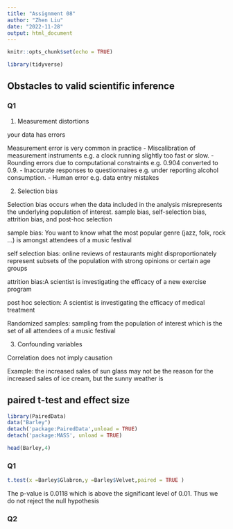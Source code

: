 ```yaml
---
title: "Assignment 08"
author: "Zhen Liu"
date: "2022-11-28"
output: html_document
---
```


```r
knitr::opts_chunk$set(echo = TRUE)
```

```r
library(tidyverse)
```


## Obstacles to valid scientific inference

### Q1


1. Measurement distortions

your data has errors

Measurement error is very common in practice
- Miscalibration of measurement instruments e.g. a clock running slightly too fast or slow.
- Rounding errors due to computational constraints e.g. 0.904 converted to 0.9.
- Inaccurate responses to questionnaires e.g. under reporting alcohol consumption.
- Human error e.g. data entry mistakes

2. Selection bias

Selection bias occurs when the data included in the analysis misrepresents the underlying population of interest.
sample bias, self-selection bias, attrition bias, and post-hoc selection

sample bias: You want to know what the most popular genre (jazz, folk, rock …) is amongst attendees of a music festival

self selection bias: online reviews of restaurants might disproportionately represent subsets of the population with strong opinions or certain age groups

attrition bias:A scientist is investigating the efficacy of a new exercise program

post hoc selection: A scientist is investigating the efficacy of medical treatment


Randomized samples: sampling from the population of interest which is the set of all attendees of a music festival


3. Confounding variables

Correlation does not imply causation

Example: the increased sales of sun glass may not be the reason for the increased sales of ice cream, but the sunny weather is


## paired t-test and effect size

```r

library(PairedData)
data("Barley")
detach('package:PairedData',unload = TRUE)
detach('package:MASS', unload = TRUE)

head(Barley,4)

```

### Q1

```r
t.test(x =Barley$Glabron,y =Barley$Velvet,paired = TRUE )
```
The p-value is 0.0118 which is above the significant level of 0.01. Thus we do not reject the null hypothesis

### Q2




